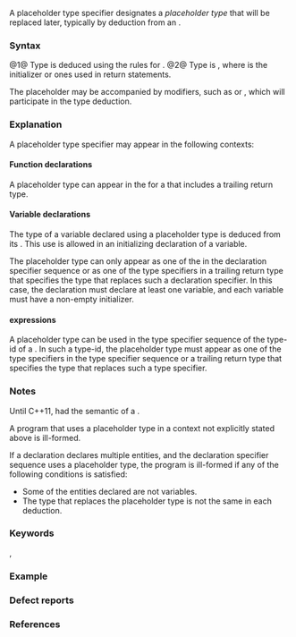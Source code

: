 {{title|Placeholder type specifiers {{mark since c++11}}}}
{{cpp/language/declarations/navbar}}

A placeholder type specifier designates a ''placeholder type'' that will be replaced later, typically by deduction from an {{rlp|initialization|initializer}}.

===Syntax===
{{sdsc begin}}
{{sdsc|num=1|{{spar optional|type-constraint}} {{ttb|auto}}}}
{{sdsc|num=2|{{spar optional|type-constraint}} {{ttb|decltype(auto)}}|notes={{mark since c++14}}}}
{{sdsc end}}

{{par begin}}
{{par|{{spar|type-constraint}}|{{mark since c++20}} a {{rlp|constraints#Concepts|concept}} name, optionally qualified, optionally followed by a template argument list enclosed in {{ttb|&lt;&gt;}}}}
{{par end}}

@1@ Type is deduced using the rules for {{rlp|template argument deduction#Other contexts|template argument deduction}}.
@2@ Type is {{rlp|decltype|{{tt|decltype(expr)}}}}, where {{c|expr}} is the initializer or ones used in return statements.

The placeholder {{c/core|auto}} may be accompanied by modifiers, such as {{c/core|const}} or {{tt|&amp;}}, which will participate in the type deduction. {{rev inl|since=c++14|The placeholder {{c/core|decltype(auto)}} must be the sole constituent of the declared type.}}

{{rrev|since=c++20|
If {{spar|type-constraint}} is present, let {{tt|T}} be the type deduced for the placeholder, the {{spar|type-constraint}} introduces a {{rlp|constraints|constraint expression}} as follows:

* If {{spar|type-constraint}} is {{tt|Concept&lt;A{{sub|1}}, ..., A{{sub|n}}&gt;}}, then the constraint expression is {{tt|Concept&lt;T, A{{sub|1}}, ..., A{{sub|n}}&gt;}};
* otherwise ({{spar|type-constraint}} is {{tt|Concept}} without an argument list), the constraint expression is {{tt|Concept&lt;T&gt;}}.

Deduction fails if the constraint expression is invalid or returns {{c|false}}.
}}

===Explanation===
A placeholder type specifier may appear in the following contexts:

{{rev begin}}
{{rev|since=c++14|
====Parameter declarations====
In the following parameter declarations, the type of the parameter declared can be of syntax {{v|1}}:
* If a parameter of a {{rlp|lambda|lambda expression}} has a placeholder type, the lambda expression is a generic lambda.
}}
{{rev|since=c++17|
* If a {{rlp|template parameters#Template non-type arguments|non-type template parameter}} has a placeholder type, its type is deduced from the corresponding template argument.
}}
{{rev|since=c++20|
* If a parameter of a {{rlp|function|function declaration}} has a placeholder type, an {{rlpsd|function template#Abbreviated function template}} is declared.
}}
{{rev end}}

====Function declarations====
A placeholder type can appear in the {{rlp|declarations#Specifiers|declaration specifiers}} for a {{rlp|function|function declarator}} that includes a trailing return type.

{{rrev|since=c++14|
A placeholder type can appear in the declaration specifiers or {{rlp|declarations#Specifiers|type specifiers}} in the declared return type of a {{rlp|function|function declarator}}. {{rlps|function#Return type deduction}} will be applied in this case.
}}

{{source|1=
auto f() -&gt; int; // OK: f returns int
auto g() { return 0.0; } // OK since C++14: g returns double
auto h(); // OK since C++14: h’s return type will be deduced when it is defined
}}

====Variable declarations====
The type of a variable declared using a placeholder type is deduced from its {{rlp|initialization|initializer}}. This use is allowed in an initializing declaration of a variable.

The placeholder type can only appear as one of the {{rlp|declarations#Specifiers|declaration specifiers}} in the declaration specifier sequence or as one of the type specifiers in a trailing return type that specifies the type that replaces such a declaration specifier. In this case, the declaration must declare at least one variable, and each variable must have a non-empty initializer.

{{source|1=
// “auto”s in declaration specifiers
auto x = 5; // OK: x has type int
const auto *v = &amp;x, u = 6; // OK: v has type const int*, u has type const int
static auto y = 0.0; // OK: y has type double

auto f() -&gt; int;
auto (*fp)() -&gt; auto = f; // OK: the “auto” in the trailing return type
                          // can be deduced from f
}}

{{rrev|since=c++17|1=
====Structured binding declarations====
The {{c/core|auto}} specifier can be used in a {{rlp|structured binding}} declaration.
}}

{{anchor|New expressions}}
===={{c/core|new}} expressions====
A placeholder type can be used in the type specifier sequence of the type-id of a {{rlp|new|new expression}}. In such a type-id, the placeholder type must appear as one of the type specifiers in the type specifier sequence or a trailing return type that specifies the type that replaces
such a type specifier.

{{rrev|since=c++23|1=
====Function-style cast====
The {{c/core|auto}} type specifier can be used as the type specifier of a {{rlp|explicit cast|function-style cast}}.
}}

===Notes===
Until C++11, {{c/core|auto}} had the semantic of a {{rlp|storage duration|storage duration specifier}}.

A program that uses a placeholder type in a context not explicitly stated above is ill-formed.

If a declaration declares multiple entities, and the declaration specifier sequence uses a placeholder type, the program is ill-formed if any of the following conditions is satisfied:
* Some of the entities declared are not variables.
* The type that replaces the placeholder type is not the same in each deduction.

{{source|1=
auto f() -&gt; int, i = 0; // Error: declares a function and a variable with “auto”
auto a = 5, b = {1, 2}; // Error: different types for “auto”
}}

{{rrev|since=concepts_ts|
The {{c/core|auto}} keyword may also be used in a nested name specifier. A nested name specifier of the form {{c|auto::}} is a placeholder that is replaced by a class or enumeration type following the rules for [[cpp/experimental/constraints|constrained type]] placeholder deduction.
}}

{{feature test macro|value=201304L|std=C++14|__cpp_decltype_auto|{{c/core|decltype(auto)}}}}

===Keywords===
{{ltt|cpp/keyword/auto}},
{{ltt|cpp/keyword/decltype}}

===Example===
{{example
|
|code=
#include &lt;iostream&gt;
#include &lt;utility&gt;

template&lt;class T, class U&gt;
auto add(T t, U u) { return t + u; } // the return type is the type of operator+(T, U)

// perfect forwarding of a function call must use decltype(auto)
// in case the function it calls returns by reference
template&lt;class F, class... Args&gt;
decltype(auto) PerfectForward(F fun, Args&amp;&amp;... args) 
{ 
    return fun(std::forward&lt;Args&gt;(args)...); 
}

template&lt;auto n&gt; // C++17 auto parameter declaration
auto f() -&gt; std::pair&lt;decltype(n), decltype(n)&gt; // auto can't deduce from brace-init-list
{
    return {n, n};
}

int main()
{
    auto a = 1 + 2;          // type of a is int
    auto b = add(1, 1.2);    // type of b is double
    static_assert(std::is_same_v&lt;decltype(a), int&gt;);
    static_assert(std::is_same_v&lt;decltype(b), double&gt;);
    
    auto c0 = a;             // type of c0 is int, holding a copy of a
    decltype(auto) c1 = a;   // type of c1 is int, holding a copy of a
    decltype(auto) c2 = (a); // type of c2 is int&amp;, an alias of a
    std::cout &lt;&lt; "before modification through c2, a = " &lt;&lt; a &lt;&lt; '\n';
    ++c2;
    std::cout &lt;&lt; " after modification through c2, a = " &lt;&lt; a &lt;&lt; '\n';
    
    auto [v, w] = f&lt;0&gt;(); //structured binding declaration
    
    auto d = {1, 2}; // OK: type of d is std::initializer_list&lt;int&gt;
    auto n = {5};    // OK: type of n is std::initializer_list&lt;int&gt;
//  auto e{1, 2};    // Error as of DR n3922, std::initializer_list&lt;int&gt; before
    auto m{5};       // OK: type of m is int as of DR n3922, initializer_list&lt;int&gt; before
//  decltype(auto) z = { 1, 2 } // Error: {1, 2} is not an expression
    
    // auto is commonly used for unnamed types such as the types of lambda expressions
    auto lambda = [](int x) { return x + 3; };
    
//  auto int x; // valid C++98, error as of C++11
//  auto x;     // valid C, error in C++
    
    [](...){}(c0, c1, v, w, d, n, m, lambda); // suppresses "unused variable" warnings
}
|p=true
|output=
before modification through c2, a = 3
 after modification through c2, a = 4
}}

===Defect reports===
{{dr list begin}}
{{dr list item|wg=cwg|dr=1265|std=C++11|before=the {{c/core|auto}} specifier could be used to declare a function with a trailing&lt;br&gt;return type and define a variable in one declaration statement|after=prohibited}}
{{dr list item|wg=cwg|dr=1346|std=C++11|before=a parenthesized expression list could not be assigned to an {{c/core|auto}} variable|after=allowed}}
{{dr list item|wg=cwg|dr=1347|std=C++11|before=a declaration with the {{c/core|auto}} specifier could define two variables&lt;br&gt;with types {{tt|T}} and {{c/core|std::initializer_list&lt;T&gt;}} respectively|after=prohibited}}
{{dr list item|wg=cwg|dr=1852|std=C++14|before=the {{c/core|auto}} specifier in {{c/core|decltype(auto)}} was also a placeholder|after=not a placeholder&lt;br&gt;in this case}}
{{dr list item|wg=cwg|dr=1892|std=C++11|before=the return type of a function pointer type-id could be {{c/core|auto}}|after=prohibited}}
{{dr list item|wg=cwg|dr=2476|std=C++11|before=the resolution of {{cwg|1892}} prohibited the deduction&lt;br&gt;of the return type of function pointer variables from initializers|after=allowed}}
{{dr list end}}

===References===
{{ref std c++23}}
{{ref std|section=9.2.9.6|title=Placeholder type specifiers|id=dcl.spec.auto}}
{{ref std end}}
{{ref std c++20}}
{{ref std|section=9.2.8.5|title=Placeholder type specifiers|id=dcl.spec.auto}}
{{ref std end}}
{{ref std c++17}}
{{ref std|section=10.1.7.4|title=The {{tt|auto}} specifier|id=dcl.spec.auto}}
{{ref std end}}
{{ref std c++14}}
{{ref std|section=7.1.6.4|title={{tt|auto}} specifier|id=dcl.spec.auto}}
{{ref std end}}
{{ref std c++11}}
{{ref std|section=7.1.6.4|title={{tt|auto}} specifier|id=dcl.spec.auto}}
{{ref std end}}

{{langlinks|de|es|fr|it|ja|pt|ru|zh}}